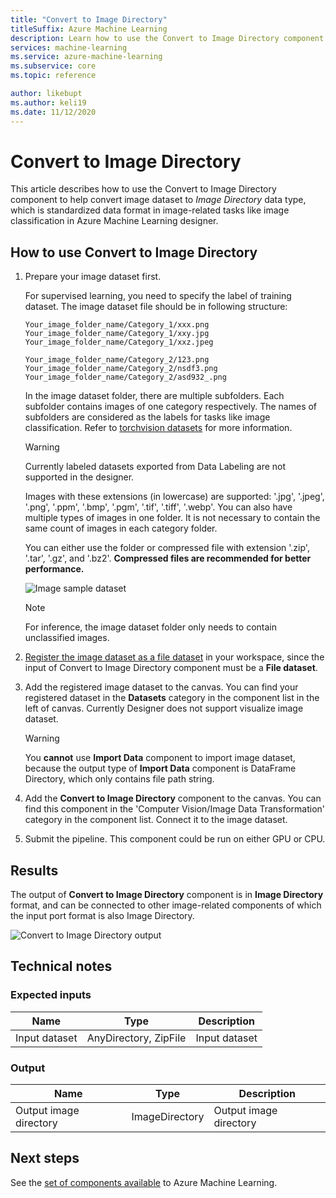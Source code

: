 ```yaml
---
title: "Convert to Image Directory"
titleSuffix: Azure Machine Learning
description: Learn how to use the Convert to Image Directory component to Convert dataset to image directory format.
services: machine-learning
ms.service: azure-machine-learning
ms.subservice: core
ms.topic: reference

author: likebupt
ms.author: keli19
ms.date: 11/12/2020
---
```

# Convert to Image Directory

This article describes how to use the Convert to Image Directory component to help convert image dataset to *Image Directory* data type, which is standardized data format in image-related tasks like image classification in Azure Machine Learning designer.

## How to use Convert to Image Directory  

1. Prepare your image dataset first. 

    For supervised learning, you need to specify the label of training dataset. The image dataset file should be in following structure:
    
    ```
    Your_image_folder_name/Category_1/xxx.png
    Your_image_folder_name/Category_1/xxy.jpg
    Your_image_folder_name/Category_1/xxz.jpeg
    
    Your_image_folder_name/Category_2/123.png
    Your_image_folder_name/Category_2/nsdf3.png
    Your_image_folder_name/Category_2/asd932_.png
    ```
    
    In the image dataset folder, there are multiple subfolders. Each subfolder contains images of one category respectively. The names of subfolders are considered as the labels for tasks like image classification. Refer to [torchvision datasets](https://pytorch.org/vision/stable/datasets.html#imagefolder) for more information.

    > [!WARNING]
    > Currently labeled datasets exported from Data Labeling are not supported in the designer.

    Images with these extensions (in lowercase) are supported: '.jpg', '.jpeg', '.png', '.ppm', '.bmp', '.pgm', '.tif', '.tiff', '.webp'. You can also have multiple types of images in one folder. It is not necessary to contain the same count of images in each category folder.

    You can either use the folder or compressed file with extension '.zip', '.tar', '.gz', and '.bz2'. **Compressed files are recommended for better performance.** 
    
    ![Image sample dataset](./media/module/image-sample-dataset.png)

    > [!NOTE]
    > For inference, the image dataset folder only needs to contain unclassified images.

1. [Register the image dataset as a file dataset](../v1/how-to-create-register-datasets.md) in your workspace, since the input of Convert to Image Directory component must be a **File dataset**.

1. Add the registered image dataset to the canvas. You can find your registered dataset in the **Datasets** category in the component list in the left of canvas. Currently Designer does not support visualize image dataset.

    > [!WARNING]
    > You **cannot** use **Import Data** component to import image dataset, because the output type of **Import Data** component is DataFrame Directory, which only contains file path string.

1. Add the **Convert to Image Directory** component to the canvas. You can find this component in the 'Computer Vision/Image Data Transformation' category in the component list. Connect it to the image dataset.
    
3.  Submit the pipeline. This component could be run on either GPU or CPU.

## Results

The output of **Convert to Image Directory** component is in **Image Directory** format, and can be connected to other image-related components of which the input port format is also Image Directory.

![Convert to Image Directory output](./media/module/convert-to-image-directory-output.png)

## Technical notes 

###  Expected inputs  

| Name          | Type                  | Description   |
| ------------- | --------------------- | ------------- |
| Input dataset | AnyDirectory, ZipFile | Input dataset |

###  Output  

| Name                   | Type           | Description            |
| ---------------------- | -------------- | ---------------------- |
| Output image directory | ImageDirectory | Output image directory |

## Next steps

See the [set of components available](component-reference.md) to Azure Machine Learning.
